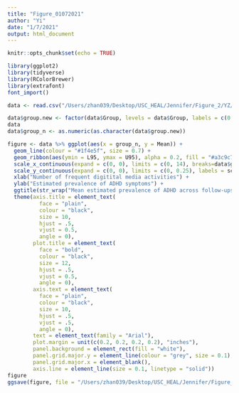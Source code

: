 ```yaml
---
title: "Figure_01072021"
author: "Yi"
date: "1/7/2021"
output: html_document
---
```


```r
knitr::opts_chunk$set(echo = TRUE)
```

```r
library(ggplot2)
library(tidyverse)
library(RColorBrewer)
library(extrafont)
font_import()
```

```r
data <- read.csv("/Users/zhan039/Desktop/USC_HEAL/Jennifer/Figure_2/YZ/table.csv", stringsAsFactors = F)
```

```r
data$group.new <- factor(data$Group, levels = data$Group, labels = c(0:14))
data
data$group_n <- as.numeric(as.character(data$group.new))

figure <- data %>% ggplot(aes(x = group_n, y = Mean)) +
  geom_line(colour = "#1f4e5f", size = 0.7) +
  geom_ribbon(aes(ymin = L95, ymax = U95), alpha = 0.2, fill = "#a3c9c7") +
  scale_x_continuous(expand = c(0, 0), limits = c(0, 14), breaks=data$group_n, labels = str_wrap(data$Group, width = 3)) +
  scale_y_continuous(expand = c(0, 0), limits = c(0, 0.25), labels = scales::percent_format(accuracy = 1)) +
  xlab("Number of frequent digitital media activities") +
  ylab("Estimated prevalence of ADHD symptoms") +
  ggtitle(str_wrap("Mean estimated prevalence of ADHD across follow-ups by baseline high-frequency digital media use level")) +
  theme(axis.title = element_text(
          face = "plain", 
          colour = "black", 
          size = 10,
          hjust = .5, 
          vjust = 0.5, 
          angle = 0),
        plot.title = element_text(
          face = "bold", 
          colour = "black", 
          size = 12,
          hjust = .5, 
          vjust = 0.5, 
          angle = 0),
        axis.text = element_text(
          face = "plain", 
          colour = "black", 
          size = 10,
          hjust = .5, 
          vjust = .5, 
          angle = 0),
        text = element_text(family = "Arial"),
        plot.margin = unit(c(0.2, 0.2, 0.2, 0.2), "inches"),
        panel.background = element_rect(fill = "white"),
        panel.grid.major.y = element_line(colour = "grey", size = 0.1),
        panel.grid.major.x = element_blank(),
        axis.line = element_line(size = 0.1, linetype = "solid"))
figure
ggsave(figure, file = "/Users/zhan039/Desktop/USC_HEAL/Jennifer/Figure_2/YZ/figure2_YZ.png", height = 7, width = 8, units = "in")
```

